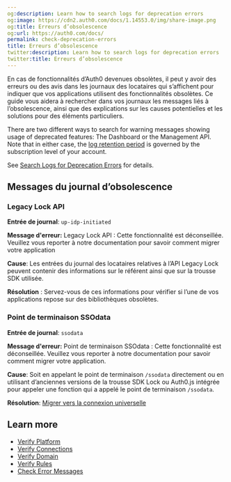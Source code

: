 ```yaml
---
og:description: Learn how to search logs for deprecation errors
og:image: https://cdn2.auth0.com/docs/1.14553.0/img/share-image.png
og:title: Erreurs d’obsolescence
og:url: https://auth0.com/docs/
permalink: check-deprecation-errors
title: Erreurs d’obsolescence
twitter:description: Learn how to search logs for deprecation errors
twitter:title: Erreurs d’obsolescence
---
```


En cas de fonctionnalités d’Auth0 devenues obsolètes, il peut y avoir des erreurs ou des avis dans les journaux des locataires qui s’affichent pour indiquer que vos applications utilisent des fonctionnalités obsolètes. Ce guide vous aidera à rechercher dans vos journaux les messages liés à l’obsolescence, ainsi que des explications sur les causes potentielles et les solutions pour des éléments particuliers.

There are two different ways to search for warning messages showing usage of deprecated features: The Dashboard or the <Tooltip tip="Management API: A product to allow customers to perform administrative tasks." cta="View Glossary" href="/docs/glossary?term=Management+API">Management API</Tooltip>. Note that in either case, the [log retention period](/docs/deploy-monitor/logs) is governed by the subscription level of your account.

See [Search Logs for Deprecation Errors](/docs/troubleshoot/basic-issues/search-logs-for-deprecation-errors) for details.

## Messages du journal d’obsolescence

### Legacy Lock API

**Entrée de journal**: `up-idp-initiated`

**Message d'erreur:** Legacy Lock API : Cette fonctionnalité est déconseillée. Veuillez vous reporter à notre documentation pour savoir comment migrer votre application

**Cause**: Les entrées du journal des locataires relatives à l’API Legacy Lock peuvent contenir des informations sur le référent ainsi que sur la trousse SDK utilisée.

**Résolution** : Servez-vous de ces informations pour vérifier si l’une de vos applications repose sur des bibliothèques obsolètes.

### Point de terminaison SSOdata

**Entrée de journal**: `ssodata`

**Message d'erreur:** Point de terminaison SSOdata : Cette fonctionnalité est déconseillée. Veuillez vous reporter à notre documentation pour savoir comment migrer votre application.

**Cause**: Soit en appelant le point de terminaison `/ssodata` directement ou en utilisant d’anciennes versions de la trousse SDK Lock ou Auth0.js intégrée pour appeler une fonction qui a appelé le point de terminaison `/ssodata`.

**Résolution**: [Migrer vers la connexion universelle](/not-found/5I5soJeKPA2wfbpfkHceZy)

## Learn more

* [Verify Platform](/docs/troubleshoot/basic-issues/verify-platform)
* [Verify Connections](/docs/troubleshoot/basic-issues/verify-connections)
* [Verify Domain](/docs/troubleshoot/basic-issues/verify-domain)
* [Verify Rules](/docs/troubleshoot/basic-issues/verify-rules)
* [Check Error Messages](/docs/troubleshoot/basic-issues/check-error-messages)